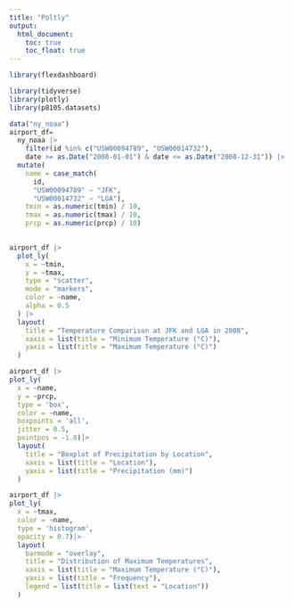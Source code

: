 ```yaml
---
title: "Poltly"
output: 
  html_document:
    toc: true
    toc_float: true
---
```


```r
library(flexdashboard)

library(tidyverse)
library(plotly)
library(p8105.datasets)
```

```r
data("ny_noaa")
airport_df=
  ny_noaa |>
    filter(id %in% c("USW00094789", "USW00014732"),
    date >= as.Date("2008-01-01") & date <= as.Date("2008-12-31")) |>
  mutate(
    name = case_match(
      id,
      "USW00094789" ~ "JFK",
      "USW00014732" ~ "LGA"),
    tmin = as.numeric(tmin) / 10,
    tmax = as.numeric(tmax) / 10,
    prcp = as.numeric(prcp) / 10)
  
```


```r
airport_df |>
  plot_ly(
    x = ~tmin, 
    y = ~tmax,
    type = "scatter", 
    mode = "markers", 
    color = ~name,
    alpha = 0.5
  ) |>
  layout(
    title = "Temperature Comparison at JFK and LGA in 2008",
    xaxis = list(title = "Minimum Temperature (°C)"),
    yaxis = list(title = "Maximum Temperature (°C)")
  )

```


```r
airport_df |>
plot_ly(
  x = ~name,
  y = ~prcp,
  type = 'box',
  color = ~name,
  boxpoints = 'all', 
  jitter = 0.5,     
  pointpos = -1.8)|>
  layout(
    title = "Boxplot of Precipitation by Location",
    xaxis = list(title = "Location"),
    yaxis = list(title = "Precipitation (mm)")
  )
```



```r
airport_df |>
plot_ly(
  x = ~tmax, 
  color = ~name, 
  type = 'histogram',
  opacity = 0.7)|>
  layout(
    barmode = "overlay",
    title = "Distribution of Maximum Temperatures",
    xaxis = list(title = "Maximum Temperature (°C)"),
    yaxis = list(title = "Frequency"),
    legend = list(title = list(text = "Location"))
  )
```